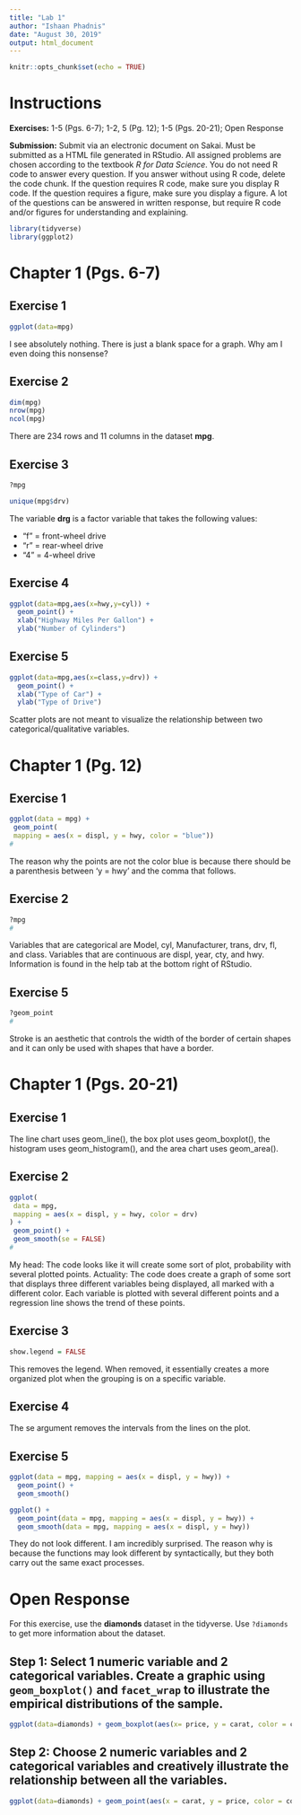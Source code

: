 ---
title: "Lab 1"
author: "Ishaan Phadnis"
date: "August 30, 2019"
output: html_document
---

```{r setup, include=FALSE}
knitr::opts_chunk$set(echo = TRUE)
```

# Instructions

**Exercises:** 1-5 (Pgs. 6-7); 1-2, 5 (Pg. 12); 1-5 (Pgs. 20-21); Open Response

**Submission:** Submit via an electronic document on Sakai. Must be submitted as a HTML file generated in RStudio. All assigned problems are chosen according to the textbook *R for Data Science*. You do not need R code to answer every question. If you answer without using R code, delete the code chunk. If the question requires R code, make sure you display R code. If the question requires a figure, make sure you display a figure. A lot of the questions can be answered in written response, but require R code and/or figures for understanding and explaining.

```{r, include=FALSE}
library(tidyverse)
library(ggplot2)
```

# Chapter 1 (Pgs. 6-7)

##  Exercise 1
```{r}
ggplot(data=mpg)
```

I see absolutely nothing. There is just a blank space for a graph. Why am I even doing this nonsense? 

## Exercise 2
```{r}
dim(mpg)
nrow(mpg)
ncol(mpg)
```

There are 234 rows and 11 columns in the dataset **mpg**. 

##  Exercise 3
```{r, eval=FALSE}
?mpg
```

```{r}
unique(mpg$drv)
```


The variable **drg** is a factor variable that takes the following values:

- "f" = front-wheel drive
- "r" = rear-wheel drive
- "4" = 4-wheel drive

##  Exercise 4
```{r}
ggplot(data=mpg,aes(x=hwy,y=cyl)) +
  geom_point() + 
  xlab("Highway Miles Per Gallon") +
  ylab("Number of Cylinders")
```


##  Exercise 5
```{r}
ggplot(data=mpg,aes(x=class,y=drv)) + 
  geom_point() + 
  xlab("Type of Car") +
  ylab("Type of Drive")
```

Scatter plots are not meant to visualize the relationship between two categorical/qualitative variables. 

# Chapter 1 (Pg. 12)

##  Exercise 1
```{r}
ggplot(data = mpg) +
 geom_point(
 mapping = aes(x = displ, y = hwy, color = "blue"))
#
```

The reason why the points are not the color blue is because there should be a parenthesis between 'y = hwy' and the comma that follows. 

##  Exercise 2
```{r}
?mpg 
#
```

Variables that are categorical are Model, cyl, Manufacturer, trans, drv, fl, and class. Variables that are continuous are displ, year, cty, and hwy. Information is found in the help tab at the bottom right of RStudio. 

##  Exercise 5
```{r}
?geom_point
#
```

Stroke is an aesthetic that controls the width of the border of certain shapes and it can only be used with shapes that have a border. 

# Chapter 1 (Pgs. 20-21)

##  Exercise 1
The line chart uses geom_line(), the box plot uses geom_boxplot(), the histogram uses geom_histogram(), and the area chart uses geom_area(). 

##  Exercise 2
```{r}
ggplot(
 data = mpg,
 mapping = aes(x = displ, y = hwy, color = drv)
) +
 geom_point() +
 geom_smooth(se = FALSE)
#
```

My head: The code looks like it will create some sort of plot, probability with several plotted points. 
Actuality: The code does create a graph of some sort that displays three different variables being displayed, all marked with a different color. Each variable is plotted with several different points and a regression line shows the trend of these points. 

##  Exercise 3
```{r}
show.legend = FALSE
```

This removes the legend. When removed, it essentially creates a more organized plot when the grouping is on a specific variable. 

##  Exercise 4
The se argument removes the intervals from the lines on the plot. 

##  Exercise 5
```{r}
ggplot(data = mpg, mapping = aes(x = displ, y = hwy)) + 
  geom_point() + 
  geom_smooth()

ggplot() + 
  geom_point(data = mpg, mapping = aes(x = displ, y = hwy)) + 
  geom_smooth(data = mpg, mapping = aes(x = displ, y = hwy))
```

They do not look different. I am incredibly surprised. The reason why is because the functions may look different by syntactically, but they both carry out the same exact processes. 

# Open Response

For this exercise, use the **diamonds** dataset in the tidyverse. Use `?diamonds` to get more information about the dataset.

## Step 1: Select 1 numeric variable and 2 categorical variables. Create a graphic using `geom_boxplot()` and `facet_wrap` to illustrate the empirical distributions of the sample.

```{r}
ggplot(data=diamonds) + geom_boxplot(aes(x= price, y = carat, color = color)) + facet_wrap(~clarity) + theme(axis.text.x = element_blank(), axis.ticks.x = element_blank()) + guides(color = guide_legend(title = "Color")) + xlab("") + ylab("Price") 

```
  
  


## Step 2: Choose 2 numeric variables and 2 categorical variables and creatively illustrate the relationship between all the variables. 

```{r}
ggplot(data=diamonds) + geom_point(aes(x = carat, y = price, color = color, shape = clarity)) 
```

